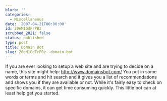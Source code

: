 ```yaml
---
blurb: ''
categories:
  - Miscellaneous
date: '2007-04-21T00:00:00'
id: 20eM1GdFrPBz
scrubbed_2021: false
status: published
type: post
title: Domain Bot
slug: 20eM1GdFrPBz--domain-bot
---
```


If you are ever looking to setup a web site and are trying to
decide on a name, this site might help: http://www.domainsbot.com/
You put in some words or terms and hit search and it gives you a
list of recommendations and shows you if they are available or not.
While it's fairly easy to check on specific domains, it can get
time consuming quickly. This little bot can at least help get you
started.
